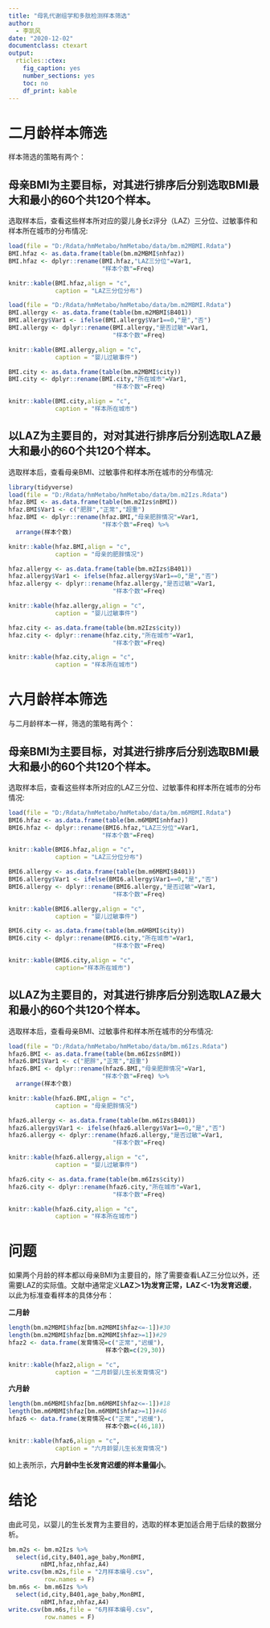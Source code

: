 ```yaml
---
title: "母乳代谢组学和多肽检测样本筛选"
author:
  - 李凯风
date: "2020-12-02"
documentclass: ctexart
output:
  rticles::ctex:
    fig_caption: yes
    number_sections: yes
    toc: no
    df_print: kable
---
```


# 二月龄样本筛选

  样本筛选的策略有两个：
  
## 母亲BMI为主要目标，对其进行排序后分别选取BMI最大和最小的60个共120个样本。

  选取样本后，查看这些样本所对应的婴儿身长z评分（LAZ）三分位、过敏事件和样本所在城市的分布情况:
```r
load(file = "D:/Rdata/hmMetabo/hmMetabo/data/bm.m2MBMI.Rdata")
BMI.hfaz <- as.data.frame(table(bm.m2MBMI$nhfaz))
BMI.hfaz <- dplyr::rename(BMI.hfaz,"LAZ三分位"=Var1,
                          "样本个数"=Freq)
```
```r
knitr::kable(BMI.hfaz,align = "c",
             caption = "LAZ三分位分布")
```


```r
load(file = "D:/Rdata/hmMetabo/hmMetabo/data/bm.m2MBMI.Rdata")
BMI.allergy <- as.data.frame(table(bm.m2MBMI$B401))
BMI.allergy$Var1 <- ifelse(BMI.allergy$Var1==0,"是","否")
BMI.allergy <- dplyr::rename(BMI.allergy,"是否过敏"=Var1,
                             "样本个数"=Freq)
```

\newpage

```r
knitr::kable(BMI.allergy,align = "c",
             caption = "婴儿过敏事件")
```


```r
BMI.city <- as.data.frame(table(bm.m2MBMI$city))
BMI.city <- dplyr::rename(BMI.city,"所在城市"=Var1,
                             "样本个数"=Freq)
```
```r
knitr::kable(BMI.city,align = "c",
             caption = "样本所在城市")
```

## 以LAZ为主要目的，对对其进行排序后分别选取LAZ最大和最小的60个共120个样本。

  选取样本后，查看母亲BMI、过敏事件和样本所在城市的分布情况:
  
```r
library(tidyverse)
load(file = "D:/Rdata/hmMetabo/hmMetabo/data/bm.m2Izs.Rdata")
hfaz.BMI <- as.data.frame(table(bm.m2Izs$nBMI))
hfaz.BMI$Var1 <- c("肥胖","正常","超重")
hfaz.BMI <- dplyr::rename(hfaz.BMI,"母亲肥胖情况"=Var1,
                          "样本个数"=Freq) %>%
  arrange(样本个数)

```
```r
knitr::kable(hfaz.BMI,align = "c",
             caption = "母亲的肥胖情况")
```


```r
hfaz.allergy <- as.data.frame(table(bm.m2Izs$B401))
hfaz.allergy$Var1 <- ifelse(hfaz.allergy$Var1==0,"是","否")
hfaz.allergy <- dplyr::rename(hfaz.allergy,"是否过敏"=Var1,
                             "样本个数"=Freq)
```
```r
knitr::kable(hfaz.allergy,align = "c",
             caption = "婴儿过敏事件")
```


```r
hfaz.city <- as.data.frame(table(bm.m2Izs$city))
hfaz.city <- dplyr::rename(hfaz.city,"所在城市"=Var1,
                             "样本个数"=Freq)
```
```r

knitr::kable(hfaz.city,align = "c",
             caption = "样本所在城市")
```

# 六月龄样本筛选

  与二月龄样本一样，筛选的策略有两个：
  
## 母亲BMI为主要目标，对其进行排序后分别选取BMI最大和最小的60个共120个样本。

  选取样本后，查看这些样本所对应的LAZ三分位、过敏事件和样本所在城市的分布情况:
```r
load(file = "D:/Rdata/hmMetabo/hmMetabo/data/bm.m6MBMI.Rdata")
BMI6.hfaz <- as.data.frame(table(bm.m6MBMI$nhfaz))
BMI6.hfaz <- dplyr::rename(BMI6.hfaz,"LAZ三分位"=Var1,
                          "样本个数"=Freq)
```
```r
knitr::kable(BMI6.hfaz,align = "c",
             caption = "LAZ三分位分布")
```


```r
BMI6.allergy <- as.data.frame(table(bm.m6MBMI$B401))
BMI6.allergy$Var1 <- ifelse(BMI6.allergy$Var1==0,"是","否")
BMI6.allergy <- dplyr::rename(BMI6.allergy,"是否过敏"=Var1,
                             "样本个数"=Freq)
```
```r
knitr::kable(BMI6.allergy,align = "c",
             caption = "婴儿过敏事件")
```


```r
BMI6.city <- as.data.frame(table(bm.m6MBMI$city))
BMI6.city <- dplyr::rename(BMI6.city,"所在城市"=Var1,
                             "样本个数"=Freq)
```
```r
knitr::kable(BMI6.city,align = "c",
             caption="样本所在城市")
```

## 以LAZ为主要目的，对其进行排序后分别选取LAZ最大和最小的60个共120个样本。

  选取样本后，查看母亲BMI、过敏事件和样本所在城市的分布情况:
  
```r
load(file = "D:/Rdata/hmMetabo/hmMetabo/data/bm.m6Izs.Rdata")
hfaz6.BMI <- as.data.frame(table(bm.m6Izs$nBMI))
hfaz6.BMI$Var1 <- c("肥胖","正常","超重")
hfaz6.BMI <- dplyr::rename(hfaz6.BMI,"母亲肥胖情况"=Var1,
                          "样本个数"=Freq) %>%
  arrange(样本个数)

```
```r
knitr::kable(hfaz6.BMI,align = "c",
             caption = "母亲肥胖情况")
```


```r
hfaz6.allergy <- as.data.frame(table(bm.m6Izs$B401))
hfaz6.allergy$Var1 <- ifelse(hfaz6.allergy$Var1==0,"是","否")
hfaz6.allergy <- dplyr::rename(hfaz6.allergy,"是否过敏"=Var1,
                             "样本个数"=Freq)
```
```r
knitr::kable(hfaz6.allergy,align = "c",
             caption = "婴儿过敏事件")
```


```r
hfaz6.city <- as.data.frame(table(bm.m6Izs$city))
hfaz6.city <- dplyr::rename(hfaz6.city,"所在城市"=Var1,
                             "样本个数"=Freq)
```
```r
knitr::kable(hfaz6.city,align = "c",
             caption = "样本所在城市")
```

# 问题

  如果两个月龄的样本都以母亲BMI为主要目的，除了需要查看LAZ三分位以外，还需要LAZ的实际值。文献中通常定义**LAZ＞1为发育正常，LAZ＜-1为发育迟缓**，以此为标准查看样本的具体分布：

**二月龄**
```r
length(bm.m2MBMI$hfaz[bm.m2MBMI$hfaz<=-1])#30
length(bm.m2MBMI$hfaz[bm.m2MBMI$hfaz>=1])#29
hfaz2 <- data.frame(发育情况=c("正常","迟缓"),
                           样本个数=c(29,30))
```

```r
knitr::kable(hfaz2,align = "c",
             caption = "二月龄婴儿生长发育情况")
```

**六月龄**
```r
length(bm.m6MBMI$hfaz[bm.m6MBMI$hfaz<=-1])#18
length(bm.m6MBMI$hfaz[bm.m6MBMI$hfaz>=1])#46
hfaz6 <- data.frame(发育情况=c("正常","迟缓"),
                           样本个数=c(46,18))
```

```r
knitr::kable(hfaz6,align = "c",
             caption = "六月龄婴儿生长发育情况")
```

如上表所示，**六月龄中生长发育迟缓的样本量偏小**。

# 结论

  由此可见，以婴儿的生长发育为主要目的，选取的样本更加适合用于后续的数据分析。

```r
bm.m2s <- bm.m2Izs %>%
  select(id,city,B401,age_baby,MonBMI,
         nBMI,hfaz,nhfaz,A4)
write.csv(bm.m2s,file = "2月样本编号.csv",
          row.names = F)
bm.m6s <- bm.m6Izs %>%
  select(id,city,B401,age_baby,MonBMI,
         nBMI,hfaz,nhfaz,A4)
write.csv(bm.m6s,file = "6月样本编号.csv",
          row.names = F)
```

